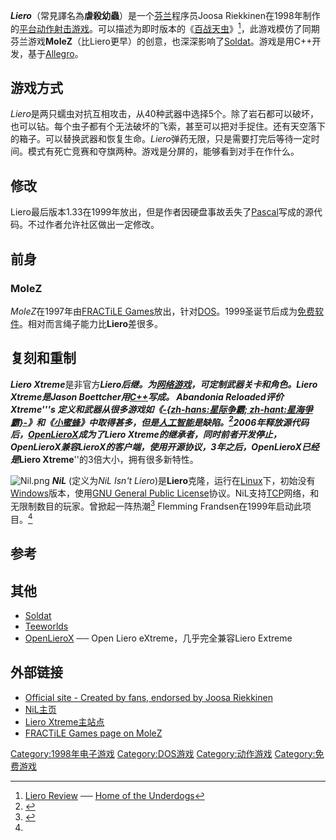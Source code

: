 <!-- 檔案不存在 [[File:Liero_1.PNG|thumb]] -->
'''''Liero'''''（常見譯名為'''虐殺幼蟲'''）是一个[[芬兰|芬兰]]程序员Joosa Riekkinen在1998年制作的[[平台动作游戏|平台动作射击游戏]]。可以描述为即时版本的《[[百战天虫|百战天虫]]》<ref>[http://www.the-underdogs.info/game.php?name=Liero Liero Review] {{Wayback|url=http://www.the-underdogs.info/game.php?name=Liero |date=20060614110741 }} ── [[Home_of_the_Underdogs|Home of the Underdogs]]</ref>，此游戏模仿了同期芬兰游戏'''MoleZ'''（比Liero更早）的创意，也深深影响了[[Soldat|Soldat]]。游戏是用C++开发，基于[[Allegro|Allegro]]。

== 游戏方式 ==
''Liero''是两只蠕虫对抗互相攻击，从40种武器中选择5个。除了岩石都可以破坏，也可以钻。每个虫子都有个无法破坏的飞索，甚至可以把对手捉住。还有天空落下的箱子。可以替换武器和恢复生命。''Liero''弹药无限，只是需要打完后等待一定时间。模式有死亡竞赛和夺旗两种。游戏是分屏的，能够看到对手在作什么。

== 修改 ==
Liero最后版本1.33在1999年放出，但是作者因硬盘事故丢失了[[Pascal|Pascal]]写成的源代码。不过作者允许社区做出一定修改。

== 前身 ==
=== MoleZ ===
''MoleZ''在1997年由[[FRACTiLE_Games|FRACTiLE Games]]放出，针对[[DOS|DOS]]。1999圣诞节后成为[[免费软件|免费软件]]。相对而言绳子能力比'''Liero'''差很多。

== 复刻和重制 ==
'''''Liero Xtreme'''''是非官方'''''Liero'''''后继。为[[网络游戏|网络游戏]]，可定制武器关卡和角色。 ''Liero Xtreme'' 是Jason Boettcher用[[C++|C++]]写成。 Abandonia Reloaded评价''Xtreme''<nowiki>'s</nowiki> 定义和武器从很多游戏如《[[星际争霸_(游戏)|-{zh-hans:星际争霸; zh-hant:星海爭霸}-]]》和《[[小蜜蜂_(游戏)|小蜜蜂]]》中取得甚多，但是[[人工智能|人工智能]]是缺陷。<ref>{{cite web|url=http://www.reloaded.org/download/Liero-Xtreme/107/|title=Liero Xtreme|work=Abandonia Reloaded|author=Triton|accessdate=2009-03-12|archive-date=2020-02-07|archive-url=https://web.archive.org/web/20200207220603/http://www.reloaded.org/download/Liero-Xtreme/107/|dead-url=no}}</ref>2006年释放源代码后，'''[[OpenLieroX|OpenLieroX]]'''成为了Liero Xtreme的继承者，同时前者开发停止，OpenLieroX兼容LieroX的客户端，使用开源协议，3年之后，OpenLieroX已经是'''''Liero Xtreme'''''的3倍大小，拥有很多新特性。

[[File:Nil.png|right]]
'''''NiL''''' (定义为''NiL Isn't Liero'')是'''Liero'''克隆，运行在[[Linux|Linux]]下，初始没有[[Microsoft_Windows|Windows]]版本，使用[[GNU_General_Public_License|GNU General Public License]]协议。NiL支持[[Transmission_Control_Protocol|TCP]]网络，和无限制数目的玩家。曾掀起一阵热潮<ref name="cnn">{{cite web|url=http://www.cnn.com/2000/TECH/computing/04/12/linux.net.games.idg/index.html|title=Open-source, networkable shooter has Linux gamers buzzing|author=Lee Anderson|date=April 12, 2000|work=CNN|accessdate=2009-04-01|archive-date=2017-12-22|archive-url=https://web.archive.org/web/20171222053224/http://www.cnn.com/2000/TECH/computing/04/12/linux.net.games.idg/index.html|dead-url=no}}</ref> Flemming Frandsen在1999年启动此项目。<ref name="cnn"/>

== 参考 ==
{{reflist}}

== 其他 ==
*[[Soldat|Soldat]]  
*[[Teeworlds|Teeworlds]] 
*[[OpenLieroX|OpenLieroX]] ── Open Liero eXtreme，几乎完全兼容Liero Extreme

== 外部链接 ==
{{en}}
* [http://www.liero.be Official site - Created by fans, endorsed by Joosa Riekkinen] {{Wayback|url=http://www.liero.be/ |date=20060701103619 }}
* [http://nil.sourceforge.net/ NiL主页] {{Wayback|url=http://nil.sourceforge.net/ |date=20201024025304 }}
* [http://www.openlierox.net/ Liero Xtreme主站点] {{Wayback|url=http://www.openlierox.net/ |date=20091120162651 }}
* [http://www.fractilegames.com/page.php?page=product&name=molez FRACTiLE Games page on MoleZ] {{Wayback|url=http://www.fractilegames.com/page.php?page=product&name=molez |date=20190801084013 }}

[[Category:1998年电子游戏|Category:1998年电子游戏]]
[[Category:DOS游戏|Category:DOS游戏]]
[[Category:动作游戏|Category:动作游戏]]
[[Category:免费游戏|Category:免费游戏]]